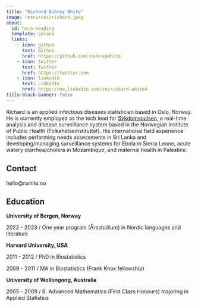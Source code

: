 ```yaml
---
title: "Richard Aubrey White"
image: resources/richard.jpeg
about:
  id: hero-heading
  template: solana
  links:
    - icon: github
      text: Github
      href: https://github.com/raubreywhite
    - icon: twitter
      text: Twitter
      href: https://twitter.com
    - icon: linkedin
      text: LinkedIn
      href: https://no.linkedin.com/in/richard-white4
title-block-banner: false
---
```


:::{#hero-heading}

Richard is an applied infectious diseases statistician based in Oslo, Norway. He is currently employed as the tech lead for [Sykdomspulsen](https://docs.sykdomspulsen.no), a real-time analysis and disease surveillance system based in the Norwegian Institute of Public Health (Folkehelseinstituttet). His international field experience includes performing needs assessments in Sri Lanka and developing/managing surveillance systems for Ebola in Sierra Leone, acute watery diarrhea/cholera in Mozambique, and maternal health in Palestine.

:::

## Contact

hello@rwhite.no

## Education

**University of Bergen, Norway**

2022 - 2023 / One year program (Årsstudium) in Nordic languages and literature

**Harvard University, USA**

2011 - 2012 / PhD in Biostatistics

2009 - 2011 / MA in Biostatistics (Frank Knox fellowship)

**University of Wollongong, Australia**

2005 - 2009 / B. Advanced Mathematics (First Class Honours) majoring in Applied Statistics
